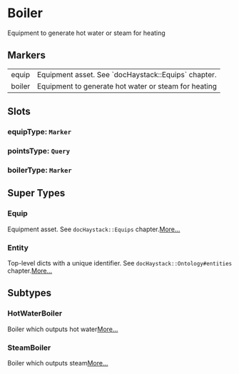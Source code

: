 # Boiler
Equipment to generate hot water or steam for heating
## Markers
<table>
<tbody>
<tr>
<td className='p-2 align-top'><span className='bg-sky-200 rounded-md px-3 py-1 text-sky-700 block font-semibold text-center text-sm'>equip </span></td>
<td className='p-2 align-top'>Equipment asset. See `docHaystack::Equips` chapter.</td>
</tr>
<tr>
<td className='p-2 align-top'><span className='bg-sky-200 rounded-md px-3 py-1 text-sky-700 block font-semibold text-center text-sm'>boiler </span></td>
<td className='p-2 align-top'>Equipment to generate hot water or steam for heating</td>
</tr>
</tbody>
</table>

## Slots

### equipType: `Marker`

### pointsType: `Query`

### boilerType: `Marker`


## Super Types
### Equip
Equipment asset.
See `docHaystack::Equips` chapter.[More...](./Equip)

### Entity
Top-level dicts with a unique identifier.
See `docHaystack::Ontology#entities` chapter.[More...](./Entity)


## Subtypes
### HotWaterBoiler
Boiler which outputs hot water[More...](./HotWaterBoiler)
### SteamBoiler
Boiler which outputs steam[More...](./SteamBoiler)
